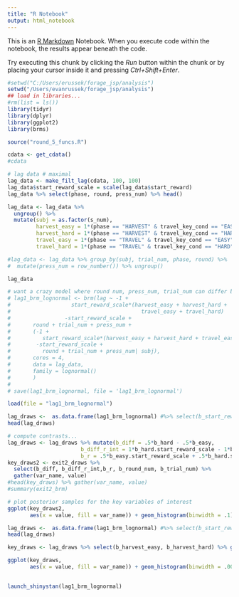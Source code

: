 ```yaml
---
title: "R Notebook"
output: html_notebook
---
```


This is an [R Markdown](http://rmarkdown.rstudio.com) Notebook. When you execute code within the notebook, the results appear beneath the code. 

Try executing this chunk by clicking the *Run* button within the chunk or by placing your cursor inside it and pressing *Ctrl+Shift+Enter*. 

```r
#setwd("C:/Users/erussek/forage_jsp/analysis")
setwd("/Users/evanrussek/forage_jsp/analysis")
## load in libraries... 
#rm(list = ls())
library(tidyr)
library(dplyr)
library(ggplot2)
library(brms)
```

```r
source("round_5_funcs.R")
```

```r
cdata <- get_cdata()
#cdata
```

```r
# lag data # maximal
lag_data <- make_filt_lag(cdata, 100, 100)
lag_data$start_reward_scale = scale(lag_data$start_reward)
lag_data %>% select(phase, round, press_num) %>% head()

```


```r
lag_data <- lag_data %>% 
  ungroup() %>%
  mutate(subj = as.factor(s_num),
         harvest_easy = 1*(phase == "HARVEST" & travel_key_cond == "EASY"),
         harvest_hard = 1*(phase == "HARVEST" & travel_key_cond == "HARD"),
         travel_easy = 1*(phase == "TRAVEL" & travel_key_cond == "EASY"),
         travel_hard = 1*(phase == "TRAVEL" & travel_key_cond == "HARD"))

#lag_data <- lag_data %>% group_by(subj, trial_num, phase, round) %>%
#  mutate(press_num = row_number()) %>% ungroup()

lag_data
```

```r
# want a crazy model where round num, press_num, trial_num can differ by difficulty and phase... (3 types of presses - so maybe just do these types of presses... )  
# lag1_brm_lognormal <- brm(lag ~ -1 + 
#                   start_reward_scale*(harvest_easy + harvest_hard +
#                                         travel_easy + travel_hard)
#                 -start_reward_scale + 
#       round + trial_num + press_num +
#       (-1 + 
#          start_reward_scale*(harvest_easy + harvest_hard + travel_easy + travel_hard) 
#        -start_reward_scale + 
#          round + trial_num + press_num| subj),
#       cores = 4,
#       data = lag_data,
#       family = lognormal()
#       )
# 
# save(lag1_brm_lognormal, file = 'lag1_brm_lognormal')

```
```r
load(file = "lag1_brm_lognormal")

```

```r
lag_draws <-  as.data.frame(lag1_brm_lognormal) #%>% select(b_start_reward_scale, )
head(lag_draws)

# compute contrasts... 
lag_draws <- lag_draws %>% mutate(b_diff = .5*b_hard - .5*b_easy, 
                       b_diff_r_int = 1*b_hard.start_reward_scale - 1*b_easy.start_reward_scale,
                       b_r = .5*b_easy.start_reward_scale + .5*b_hard.start_reward_scale)
key_draws2 <- exit2_draws %>% 
  select(b_diff, b_diff_r_int,b_r, b_round_num, b_trial_num) %>% 
  gather(var_name, value)
#head(key_draws) %>% gather(var_name, value)
#summary(exit2_brm)

# plot posterior samples for the key variables of interest
ggplot(key_draws2,
       aes(x = value, fill = var_name)) + geom_histogram(binwidth = .1) + ggtitle('exit 2 model') + facet_wrap(~var_name)
```



```r

lag_draws <-  as.data.frame(lag1_brm_lognormal) #%>% select(b_start_reward_scale, )
head(lag_draws)

key_draws <- lag_draws %>% select(b_harvest_easy, b_harvest_hard) %>% gather(var_name, value)

ggplot(key_draws,
       aes(x = value, fill = var_name)) + geom_histogram(binwidth = .00) + ggtitle('lag model') #+ facet_wrap(~var_name)
       
```


```r
launch_shinystan(lag1_brm_lognormal)
```



